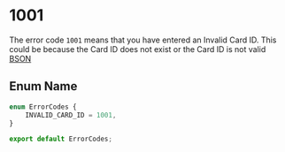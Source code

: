 # 1001


The error code `1001` means that you have entered an Invalid Card ID. This could be because the Card ID does not exist or the Card ID is not valid [BSON](https://bsonspec.org/)

## Enum Name

```ts
enum ErrorCodes {
    INVALID_CARD_ID = 1001,
}

export default ErrorCodes;
```
